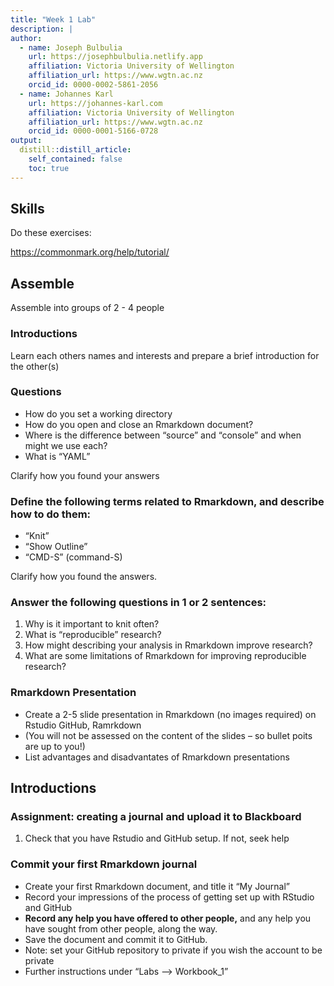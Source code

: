 ```yaml
---
title: "Week 1 Lab"
description: |
author:
  - name: Joseph Bulbulia
    url: https://josephbulbulia.netlify.app
    affiliation: Victoria University of Wellington
    affiliation_url: https://www.wgtn.ac.nz
    orcid_id: 0000-0002-5861-2056
  - name: Johannes Karl 
    url: https://johannes-karl.com
    affiliation: Victoria University of Wellington
    affiliation_url: https://www.wgtn.ac.nz
    orcid_id: 0000-0001-5166-0728
output:
  distill::distill_article:
    self_contained: false
    toc: true
---
```



## Skills

Do these exercises:

<https://commonmark.org/help/tutorial/>

## Assemble 

Assemble into groups of 2 - 4 people 

### Introductions

Learn each others names and interests and prepare a brief introduction for the other(s)

### Questions

  - How do you set a working directory
  - How do you open and close an Rmarkdown document? 
  - Where is the difference between "source" and "console" and when might we use each?
  - What is "YAML" 
  
Clarify how you found your answers
  

###  Define the following terms related to Rmarkdown, and describe how to do them:

  -   "Knit"
  -   "Show Outline"
  -   "CMD-S" (command-S)


Clarify how you found the answers. 

### Answer the following questions in 1 or 2 sentences: 

  1. Why is it important to knit often? 
  2. What is "reproducible" research? 
  3. How might describing your analysis in Rmarkdown improve research? 
  4. What are some limitations of Rmarkdown for improving reproducible research? 

### Rmarkdown Presentation

  - Create a 2-5 slide presentation in Rmarkdown (no images required) on Rstudio GitHub, Ramrkdown
  - (You will not be assessed on the content of the slides -- so bullet poits are up to you!)
  - List advantages and disadvantates of Rmarkdown presentations


## Introductions


###  Assignment: creating a journal and upload it to Blackboard

  1. Check that you have Rstudio and GitHub setup.  If not, seek help

### Commit your first Rmarkdown journal

-   Create your first Rmarkdown document, and title it "My Journal"
-   Record your impressions of the process of getting set up with RStudio and GitHub
-   **Record any help you have offered to other people,** and any help you have sought from other people, along the way.
-   Save the document and commit it to GitHub.
-   Note: set your GitHub repository to private if you wish the account to be private
-   Further instructions under "Labs --> Workbook_1" 

